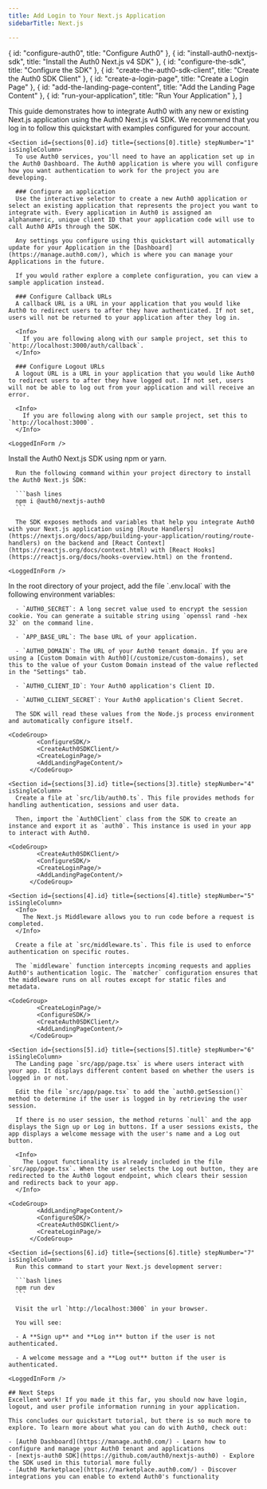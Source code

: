 ```yaml
---
title: Add Login to Your Next.js Application
sidebarTitle: Next.js

---
```



  { id: "configure-auth0", title: "Configure Auth0" },
  { id: "install-auth0-nextjs-sdk", title: "Install the Auth0 Next.js v4 SDK" },
  { id: "configure-the-sdk", title: "Configure the SDK" },
  { id: "create-the-auth0-sdk-client", title: "Create the Auth0 SDK Client" },
  { id: "create-a-login-page", title: "Create a Login Page" },
  { id: "add-the-landing-page-content", title: "Add the Landing Page Content" },
  { id: "run-your-application", title: "Run Your Application" },
]

<Recipe isSingleColumn>
  <Content>
    This guide demonstrates how to integrate Auth0 with any new or existing Next.js application using the Auth0 Next.js v4 SDK. We recommend that you log in to follow this quickstart with examples configured for your account.

    <Section id={sections[0].id} title={sections[0].title} stepNumber="1" isSingleColumn>
      To use Auth0 services, you'll need to have an application set up in the Auth0 Dashboard. The Auth0 application is where you will configure how you want authentication to work for the project you are developing.

      ### Configure an application
      Use the interactive selector to create a new Auth0 application or select an existing application that represents the project you want to integrate with. Every application in Auth0 is assigned an alphanumeric, unique client ID that your application code will use to call Auth0 APIs through the SDK.

      Any settings you configure using this quickstart will automatically update for your Application in the [Dashboard](https://manage.auth0.com/), which is where you can manage your Applications in the future.

      If you would rather explore a complete configuration, you can view a sample application instead.

      ### Configure Callback URLs
      A callback URL is a URL in your application that you would like Auth0 to redirect users to after they have authenticated. If not set, users will not be returned to your application after they log in.

      <Info>
        If you are following along with our sample project, set this to `http://localhost:3000/auth/callback`.
      </Info>

      ### Configure Logout URLs
      A logout URL is a URL in your application that you would like Auth0 to redirect users to after they have logged out. If not set, users will not be able to log out from your application and will receive an error.

      <Info>
        If you are following along with our sample project, set this to `http://localhost:3000`.
      </Info>
    
    <LoggedInForm />
</Section>
    <Section id={sections[1].id} title={sections[1].title} stepNumber="2" isSingleColumn>
      Install the Auth0 Next.js SDK using npm or yarn.

      Run the following command within your project directory to install the Auth0 Next.js SDK:

      ```bash lines
      npm i @auth0/nextjs-auth0
      ```

      The SDK exposes methods and variables that help you integrate Auth0 with your Next.js application using [Route Handlers](https://nextjs.org/docs/app/building-your-application/routing/route-handlers) on the backend and [React Context](https://reactjs.org/docs/context.html) with [React Hooks](https://reactjs.org/docs/hooks-overview.html) on the frontend.
    
    <LoggedInForm />
</Section>
    <Section id={sections[2].id} title={sections[2].title} stepNumber="3" isSingleColumn>
      In the root directory of your project, add the file `.env.local` with the following environment variables:

      - `AUTH0_SECRET`: A long secret value used to encrypt the session cookie. You can generate a suitable string using `openssl rand -hex 32` on the command line.

      - `APP_BASE_URL`: The base URL of your application.

      - `AUTH0_DOMAIN`: The URL of your Auth0 tenant domain. If you are using a [Custom Domain with Auth0](/customize/custom-domains), set this to the value of your Custom Domain instead of the value reflected in the "Settings" tab.

      - `AUTH0_CLIENT_ID`: Your Auth0 application's Client ID.

      - `AUTH0_CLIENT_SECRET`: Your Auth0 application's Client Secret.

      The SDK will read these values from the Node.js process environment and automatically configure itself.
    
    <CodeGroup>
            <ConfigureSDK/>
            <CreateAuth0SDKClient/>
            <CreateLoginPage/>
            <AddLandingPageContent/>
          </CodeGroup>
</Section>

    <Section id={sections[3].id} title={sections[3].title} stepNumber="4" isSingleColumn>
      Create a file at `src/lib/auth0.ts`. This file provides methods for handling authentication, sessions and user data.

      Then, import the `Auth0Client` class from the SDK to create an instance and export it as `auth0`. This instance is used in your app to interact with Auth0.      
    
    <CodeGroup>
            <CreateAuth0SDKClient/>
            <ConfigureSDK/>
            <CreateLoginPage/>
            <AddLandingPageContent/>
          </CodeGroup>
</Section>

    <Section id={sections[4].id} title={sections[4].title} stepNumber="5" isSingleColumn>
      <Info>
        The Next.js Middleware allows you to run code before a request is completed.
      </Info>

      Create a file at `src/middleware.ts`. This file is used to enforce authentication on specific routes.

      The `middleware` function intercepts incoming requests and applies Auth0's authentication logic. The `matcher` configuration ensures that the middleware runs on all routes except for static files and metadata.
    
    <CodeGroup>
            <CreateLoginPage/>
            <ConfigureSDK/>
            <CreateAuth0SDKClient/>
            <AddLandingPageContent/>
          </CodeGroup>
</Section>


    <Section id={sections[5].id} title={sections[5].title} stepNumber="6" isSingleColumn>
      The Landing page `src/app/page.tsx` is where users interact with your app. It displays different content based on whether the users is logged in or not.

      Edit the file `src/app/page.tsx` to add the `auth0.getSession()` method to determine if the user is logged in by retrieving the user session.

      If there is no user session, the method returns `null` and the app displays the Sign up or Log in buttons. If a user sessions exists, the app displays a welcome message with the user's name and a Log out button.
      
      <Info>
        The Logout functionality is already included in the file `src/app/page.tsx`. When the user selects the Log out button, they are redirected to the Auth0 logout endpoint, which clears their session and redirects back to your app.
      </Info>
    
    <CodeGroup>
            <AddLandingPageContent/>
            <ConfigureSDK/>
            <CreateAuth0SDKClient/>
            <CreateLoginPage/>
          </CodeGroup>
</Section>

    <Section id={sections[6].id} title={sections[6].title} stepNumber="7" isSingleColumn>
      Run this command to start your Next.js development server:

      ```bash lines
      npm run dev
      ```

      Visit the url `http://localhost:3000` in your browser.

      You will see:

      - A **Sign up** and **Log in** button if the user is not authenticated.

      - A welcome message and a **Log out** button if the user is authenticated.
    
    <LoggedInForm />
</Section>

    ## Next Steps
    Excellent work! If you made it this far, you should now have login, logout, and user profile information running in your application.

    This concludes our quickstart tutorial, but there is so much more to explore. To learn more about what you can do with Auth0, check out:

    - [Auth0 Dashboard](https://manage.auth0.com/) - Learn how to configure and manage your Auth0 tenant and applications
    - [nextjs-auth0 SDK](https://github.com/auth0/nextjs-auth0) - Explore the SDK used in this tutorial more fully
    - [Auth0 Marketplace](https://marketplace.auth0.com/) - Discover integrations you can enable to extend Auth0's functionality
  </Content>

  
</Recipe>
